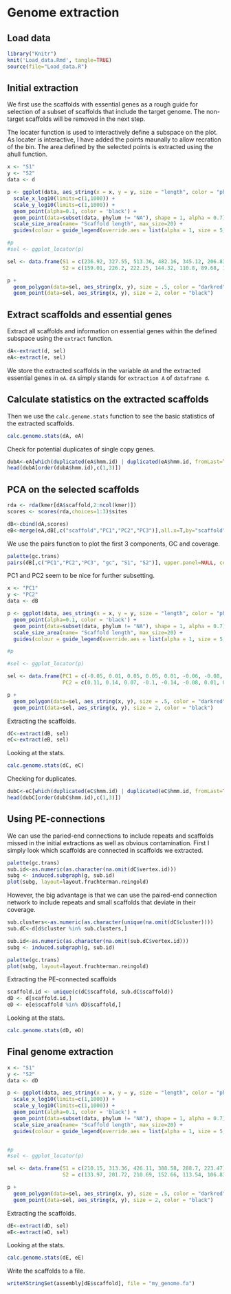 Genome extraction
=======================================

## Load data

```r
library("Knitr")
knit('Load_data.Rmd', tangle=TRUE)
source(file="Load_data.R")
```

## Initial extraction

We first use the scaffolds with essential genes as a rough guide for selection of a subset of scaffolds that include the target genome. The non-target scaffolds will be removed in the next step.

The locater function is used to interactively define a subspace on the plot. As locater is interactive, I have added the points maunally to allow recration of the bin. The area defined by the selected points is extracted using the ahull function.

```r
x <- "S1"
y <- "S2"
data <- d

p <- ggplot(data, aes_string(x = x, y = y, size = "length", color = "phylum")) + 
  scale_x_log10(limits=c(1,1000)) + 
  scale_y_log10(limits=c(1,1000)) + 
  geom_point(alpha=0.1, color = 'black') +
  geom_point(data=subset(data, phylum != "NA"), shape = 1, alpha = 0.7) +
  scale_size_area(name= "Scaffold length", max_size=20) +
  guides(colour = guide_legend(override.aes = list(alpha = 1, size = 5, shape = 19)))

#p
#sel <- ggplot_locator(p)

sel <- data.frame(S1 = c(236.92, 327.55, 513.36, 482.16, 345.12, 206.83, 206.83), 
                  S2 = c(159.01, 226.2, 222.25, 144.32, 110.8, 89.68, 118.89))

p + 
  geom_polygon(data=sel, aes_string(x, y), size = .5, color = "darkred", fill = NA, linetype= 2) +
  geom_point(data=sel, aes_string(x, y), size = 2, color = "black")
```

## Extract scaffolds and essential genes

Extract all scaffolds and information on essential genes within the defined subspace using the `extract` function.

```r
dA<-extract(d, sel)
eA<-extract(e, sel)
```
We store the extracted scaffolds in the variable `dA` and the extracted essential genes in `eA`. `dA` simply stands for `extraction A` of `dataframe d`.

## Calculate statistics on the extracted scaffolds
Then we use the `calc.genome.stats` function to see the basic statistics of the extracted scaffolds.

```r
calc.genome.stats(dA, eA)
```

Check for potential duplicates of single copy genes.

```r
dubA<-eA[which(duplicated(eA$hmm.id) | duplicated(eA$hmm.id, fromLast=TRUE)),] 
head(dubA[order(dubA$hmm.id),c(1,3)])
```

## PCA on the selected scaffolds

```r
rda <- rda(kmer[dA$scaffold,2:ncol(kmer)])
scores <- scores(rda,choices=1:3)$sites

dB<-cbind(dA,scores)
eB<-merge(eA,dB[,c("scaffold","PC1","PC2","PC3")],all.x=T,by="scaffold")
```

We use the pairs function to plot the first 3 components, GC and coverage. 
```r
palette(gc.trans)
pairs(dB[,c("PC1","PC2","PC3", "gc", "S1", "S2")], upper.panel=NULL, col = dB$gc-min(d$gc), cex = sqrt(dB$length)/75, pch=20)
```

PC1 and PC2 seem to be nice for further subsetting.

```r
x <- "PC1"
y <- "PC2"
data <- dB

p <- ggplot(data, aes_string(x = x, y = y, size = "length", color = "phylum")) + 
  geom_point(alpha=0.1, color = 'black') +
  geom_point(data=subset(data, phylum != "NA"), shape = 1, alpha = 0.7) +
  scale_size_area(name= "Scaffold length", max_size=20) +
  guides(colour = guide_legend(override.aes = list(alpha = 1, size = 5, shape = 19)))

#p

#sel <- ggplot_locator(p)

sel <- data.frame(PC1 = c(-0.05, 0.01, 0.05, 0.05, 0.01, -0.06, -0.08, -0.08), 
                  PC2 = c(0.11, 0.14, 0.07, -0.1, -0.14, -0.08, 0.01, 0.06))

p + 
  geom_polygon(data=sel, aes_string(x, y), size = .5, color = "darkred", fill = NA, linetype= 2) +
  geom_point(data=sel, aes_string(x, y), size = 2, color = "black")
```


Extracting the scaffolds.
```r
dC<-extract(dB, sel)
eC<-extract(eB, sel)
```

Looking at the stats.
```r
calc.genome.stats(dC, eC)
```

Checking for duplicates.
```r
dubC<-eC[which(duplicated(eC$hmm.id) | duplicated(eC$hmm.id, fromLast=TRUE)),] 
head(dubC[order(dubC$hmm.id),c(1,3)])
```

## Using PE-connections

We can use the paried-end connections to include repeats and scaffolds missed in the initial extractions as well as obvious contamination. First I simply look which scaffolds are connected in scaffolds we extracted. 
```r
palette(gc.trans)
sub.id<-as.numeric(as.character(na.omit(dC$vertex.id)))
subg <- induced.subgraph(g, sub.id)
plot(subg, layout=layout.fruchterman.reingold)
```

However, the big advantage is that we can use the paired-end connection network to include repeats and small scaffolds that deviate in their coverage.
```r
sub.clusters<-as.numeric(as.character(unique(na.omit(dC$cluster))))
sub.dC<-d[d$cluster %in% sub.clusters,]

sub.id<-as.numeric(as.character(na.omit(sub.dC$vertex.id)))
subg <- induced.subgraph(g, sub.id)

palette(gc.trans)
plot(subg, layout=layout.fruchterman.reingold)
```

Extracting the PE-connected scaffolds
```r
scaffold.id <- unique(c(dC$scaffold, sub.dC$scaffold))
dD <- d[scaffold.id,]
eD <- e[e$scaffold %in% dD$scaffold,]
```

Looking at the stats.
```r
calc.genome.stats(dD, eD)
```

## Final genome extraction

```r
x <- "S1"
y <- "S2"
data <- dD

p <- ggplot(data, aes_string(x = x, y = y, size = "length", color = "phylum")) + 
  scale_x_log10(limits=c(1,1000)) + 
  scale_y_log10(limits=c(1,1000)) + 
  geom_point(alpha=0.1, color = 'black') +
  geom_point(data=subset(data, phylum != "NA"), shape = 1, alpha = 0.7) +
  scale_size_area(name= "Scaffold length", max_size=20) +
  guides(colour = guide_legend(override.aes = list(alpha = 1, size = 5, shape = 19)))


#p
#sel <- ggplot_locator(p)

sel <- data.frame(S1 = c(210.15, 313.36, 426.11, 388.58, 288.7, 223.47), 
                  S2 = c(133.97, 201.72, 210.69, 152.66, 113.54, 106.83))

p + 
  geom_polygon(data=sel, aes_string(x, y), size = .5, color = "darkred", fill = NA, linetype= 2) +
  geom_point(data=sel, aes_string(x, y), size = 2, color = "black")
```

Extracting the scaffolds.
```r
dE<-extract(dD, sel)
eE<-extract(eD, sel)
```

Looking at the stats.
```r
calc.genome.stats(dE, eE)
```


Write the scaffolds to a file.
```r
writeXStringSet(assembly[dE$scaffold], file = "my_genome.fa")
```